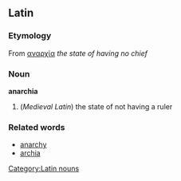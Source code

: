 == Latin ==
=== Etymology ===
From {{Gr.}} [[αναρχία]] ''the state of having no chief''
=== Noun ===
[[Category:Latin nouns]]
'''anarchia'''
# (''Medieval Latin'') the state of not having a ruler
=== Related words ===
* [[anarchy]]
* [[archia]]
